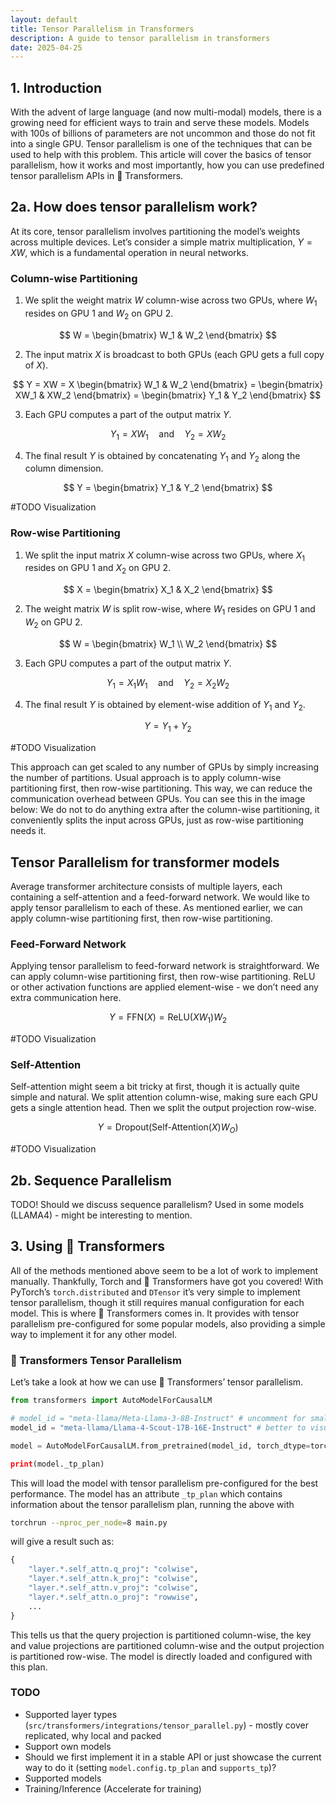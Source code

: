 ```yaml
---
layout: default
title: Tensor Parallelism in Transformers
description: A guide to tensor parallelism in transformers
date: 2025-04-25
---
```


## 1. Introduction

With the advent of large language (and now multi-modal) models, there is a growing need for efficient ways to train and serve these models. Models with 100s of billions of parameters are not uncommon and those do not fit into a single GPU.
Tensor parallelism is one of the techniques that can be used to help with this problem. This article will cover the basics of tensor parallelism, how it works and most importantly, how you can use predefined tensor parallelism APIs in 🤗 Transformers.

## 2a. How does tensor parallelism work?

At its core, tensor parallelism involves partitioning the model's weights across multiple devices. Let's consider a simple matrix multiplication, $Y = XW$, which is a fundamental operation in neural networks.

### Column-wise Partitioning

1) We split the weight matrix $W$ column-wise across two GPUs, where $W_1$ resides on GPU 1 and $W_2$ on GPU 2. 

$$
W = \begin{bmatrix} W_1 & W_2 \end{bmatrix}
$$

2) The input matrix $X$ is broadcast to both GPUs (each GPU gets a full copy of $X$).

$$
Y = XW = X \begin{bmatrix} W_1 & W_2 \end{bmatrix} = \begin{bmatrix} XW_1 & XW_2 \end{bmatrix} = \begin{bmatrix} Y_1 & Y_2 \end{bmatrix}
$$

3) Each GPU computes a part of the output matrix $Y$.

$$
Y_1 = XW_1 \quad \text{and} \quad Y_2 = XW_2
$$

4) The final result $Y$ is obtained by concatenating $Y_1$ and $Y_2$ along the column dimension.

$$
Y = \begin{bmatrix} Y_1 & Y_2 \end{bmatrix}
$$

#TODO Visualization

### Row-wise Partitioning

1) We split the input matrix $X$ column-wise across two GPUs, where $X_1$ resides on GPU 1 and $X_2$ on GPU 2.

$$
X = \begin{bmatrix} X_1 & X_2 \end{bmatrix}
$$

2) The weight matrix $W$ is split row-wise, where $W_1$ resides on GPU 1 and $W_2$ on GPU 2.

$$
W = \begin{bmatrix} W_1 \\ W_2 \end{bmatrix}
$$

3) Each GPU computes a part of the output matrix $Y$.

$$
Y_1 = X_1W_1 \quad \text{and} \quad Y_2 = X_2W_2
$$

4) The final result $Y$ is obtained by element-wise addition of $Y_1$ and $Y_2$.

$$
Y = Y_1 + Y_2
$$

#TODO Visualization

This approach can get scaled to any number of GPUs by simply increasing the number of partitions. Usual approach is to apply column-wise partitioning first, then row-wise partitioning.
This way, we can reduce the communication overhead between GPUs. You can see this in the image below: We do not to do anything extra after the column-wise partitioning, it conveniently splits the input across GPUs, just as row-wise partitioning needs it.


## Tensor Parallelism for transformer models

Average transformer architecture consists of multiple layers, each containing a self-attention and a feed-forward network. We would like to apply tensor parallelism to each of these.
As mentioned earlier, we can apply column-wise partitioning first, then row-wise partitioning.

### Feed-Forward Network

Applying tensor parallelism to feed-forward network is straightforward. We can apply column-wise partitioning first, then row-wise partitioning. ReLU or other activation functions are applied element-wise - we don't need any extra communication here.

$$
Y = \text{FFN}(X) = \text{ReLU}(XW_1)W_2
$$

#TODO Visualization

### Self-Attention

Self-attention might seem a bit tricky at first, though it is actually quite simple and natural. We split attention column-wise, making sure each GPU gets a single attention head. Then we split the output projection row-wise.

$$
Y = \text{Dropout}(\text{Self-Attention}(X)W_O)
$$

#TODO Visualization

## 2b. Sequence Parallelism

TODO! Should we discuss sequence parallelism? Used in some models (LLAMA4) - might be interesting to mention.

## 3. Using 🤗 Transformers

All of the methods mentioned above seem to be a lot of work to implement manually. Thankfully, Torch and 🤗 Transformers have got you covered! 
With PyTorch's `torch.distributed` and `DTensor` it's very simple to implement tensor parallelism, though it still requires manual configuration for each model.
This is where 🤗 Transformers comes in. It provides with tensor parallelism pre-configured for some popular models, also providing a simple way to implement it for any other model.

### 🤗 Transformers Tensor Parallelism

Let's take a look at how we can use 🤗 Transformers' tensor parallelism.

```python
from transformers import AutoModelForCausalLM

# model_id = "meta-llama/Meta-Llama-3-8B-Instruct" # uncomment for smaller number of GPUs
model_id = "meta-llama/Llama-4-Scout-17B-16E-Instruct" # better to visualize

model = AutoModelForCausalLM.from_pretrained(model_id, torch_dtype=torch.bfloat16, tp_plan="auto)

print(model._tp_plan)
```

This will load the model with tensor parallelism pre-configured for the best performance. The model has an attribute `_tp_plan` which contains information about the tensor parallelism plan, running the above with

```bash
torchrun --nproc_per_node=8 main.py
```

will give a result such as:
```python
{
    "layer.*.self_attn.q_proj": "colwise",
    "layer.*.self_attn.k_proj": "colwise",
    "layer.*.self_attn.v_proj": "colwise",
    "layer.*.self_attn.o_proj": "rowwise",
    ...
}
```

This tells us that the query projection is partitioned column-wise, the key and value projections are partitioned column-wise and the output projection is partitioned row-wise. The model is directly loaded and configured with this plan.

### TODO
- Supported layer types (`src/transformers/integrations/tensor_parallel.py`) - mostly cover replicated, why local and packed
- Support own models 
- Should we first implement it in a stable API or just showcase the current way to do it (setting `model.config.tp_plan` and `supports_tp`)?
- Supported models
- Training/Inference (Accelerate for training)

